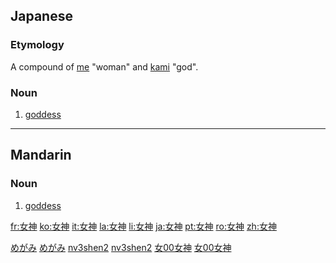 ==Japanese==
{{ja-kanjitab|女|神}}

===Etymology===

A compound of [[女|me]] "woman" and [[神|kami]] "god".

===Noun===
{{ja-noun|k|hira=めがみ|rom=megami|hidx=めがみ}}

# [[goddess]]

[[Category:ja:God|めがみ]]
[[Category:ja:Religion|めがみ]]

----

==Mandarin==
{{zh-hanzi|[[女]][[神]]}}

===Noun===
{{cmn-noun|ts|pin=nǚshén|pint=nv3shen2|rs=女00}}

# [[goddess]]

[[Category:zh-cn:God|nv3shen2]]
[[Category:zh-cn:Religion|nv3shen2]]
[[Category:zh-tw:God|女00女神]]
[[Category:zh-tw:Religion|女00女神]]

[[fr:女神]]
[[ko:女神]]
[[it:女神]]
[[la:女神]]
[[li:女神]]
[[ja:女神]]
[[pt:女神]]
[[ro:女神]]
[[zh:女神]]